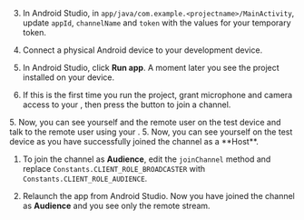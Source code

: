 <PlatformWrapper platform="android">

3.  In Android Studio, in `app/java/com.example.<projectname>/MainActivity`, update `appId`, `channelName` and `token` with the values for your temporary token.

2.  Connect a physical Android device to your development device.

3.  In Android Studio, click **Run app**. A moment later you see the project installed on your device.

4.  If this is the first time you run the project, grant microphone and camera access to your <Vpl k="CLIENT" />, then press the button to join a channel.

<ProductWrapper product="video-calling">
5. Now, you can see yourself and the remote user on the test device and talk to the remote user using your <Vpl k="CLIENT" />.
</ProductWrapper>

<ProductWrapper product="interactive-live-streaming">
5. Now, you can see yourself on the test device as you have successfully joined the channel as a **Host**.

1.  To join the channel as **Audience**, edit the `joinChannel` method and replace `Constants.CLIENT_ROLE_BROADCASTER` with `Constants.CLIENT_ROLE_AUDIENCE`.

2.  Relaunch the app from Android Studio. Now you have joined the channel as **Audience** and you see only the remote stream.
</ProductWrapper>
</PlatformWrapper>
